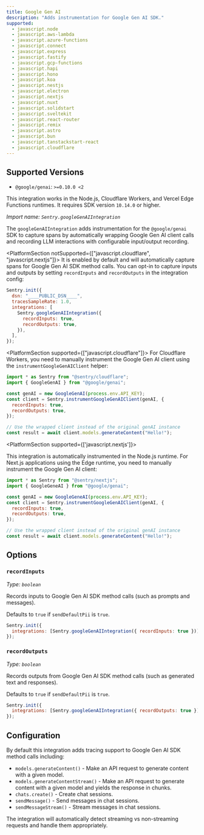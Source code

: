 ```yaml
---
title: Google Gen AI
description: "Adds instrumentation for Google Gen AI SDK."
supported:
  - javascript.node
  - javascript.aws-lambda
  - javascript.azure-functions
  - javascript.connect
  - javascript.express
  - javascript.fastify
  - javascript.gcp-functions
  - javascript.hapi
  - javascript.hono
  - javascript.koa
  - javascript.nestjs
  - javascript.electron
  - javascript.nextjs
  - javascript.nuxt
  - javascript.solidstart
  - javascript.sveltekit
  - javascript.react-router
  - javascript.remix
  - javascript.astro
  - javascript.bun
  - javascript.tanstackstart-react
  - javascript.cloudflare
---
```


## Supported Versions

- `@google/genai`: `>=0.10.0 <2`

<Alert>

This integration works in the Node.js, Cloudflare Workers, and Vercel Edge Functions runtimes. It requires SDK version `10.14.0` or higher.

</Alert>

_Import name: `Sentry.googleGenAIIntegration`_

The `googleGenAIIntegration` adds instrumentation for the `@google/genai` SDK to capture spans by automatically wrapping Google Gen AI client calls and recording LLM interactions with configurable input/output recording.

<PlatformSection notSupported={["javascript.cloudflare", "javascript.nextjs"]}>
It is enabled by default and will automatically capture spans for Google Gen AI SDK method calls. You can opt-in to capture inputs and outputs by setting `recordInputs` and `recordOutputs` in the integration config:

```javascript
Sentry.init({
  dsn: "____PUBLIC_DSN____",
  tracesSampleRate: 1.0,
  integrations: [
    Sentry.googleGenAIIntegration({
      recordInputs: true,
      recordOutputs: true,
    }),
  ],
});
```

</PlatformSection>

<PlatformSection supported={["javascript.cloudflare"]}>
For Cloudflare Workers, you need to manually instrument the Google Gen AI client using the `instrumentGoogleGenAIClient` helper:

```javascript
import * as Sentry from "@sentry/cloudflare";
import { GoogleGenAI } from "@google/genai";

const genAI = new GoogleGenAI(process.env.API_KEY);
const client = Sentry.instrumentGoogleGenAIClient(genAI, {
  recordInputs: true,
  recordOutputs: true,
});

// Use the wrapped client instead of the original genAI instance
const result = await client.models.generateContent("Hello!");
```

</PlatformSection>

<PlatformSection supported={['javascript.nextjs']}>

This integration is automatically instrumented in the Node.js runtime. For Next.js applications using the Edge runtime, you need to manually instrument the Google Gen AI client:

```javascript
import * as Sentry from "@sentry/nextjs";
import { GoogleGeneAI } from "@google/genai";

const genAI = new GoogleGeneAI(process.env.API_KEY);
const client = Sentry.instrumentGoogleGenAIClient(genAI, {
  recordInputs: true,
  recordOutputs: true,
});

// Use the wrapped client instead of the original genAI instance
const result = await client.models.generateContent("Hello!");
```

</PlatformSection>

## Options

### `recordInputs`

_Type: `boolean`_

Records inputs to Google Gen AI SDK method calls (such as prompts and messages).

Defaults to `true` if `sendDefaultPii` is `true`.

```javascript
Sentry.init({
  integrations: [Sentry.googleGenAIIntegration({ recordInputs: true })],
});
```

### `recordOutputs`

_Type: `boolean`_

Records outputs from Google Gen AI SDK method calls (such as generated text and responses).

Defaults to `true` if `sendDefaultPii` is `true`.

```javascript
Sentry.init({
  integrations: [Sentry.googleGenAIIntegration({ recordOutputs: true })],
});
```

## Configuration

By default this integration adds tracing support to Google Gen AI SDK method calls including:

- `models.generateContent()` - Make an API request to generate content with a given model.
- `models.generateContentStream()` - Make an API request to generate content with a given model and yields the response in chunks.
- `chats.create()` - Create chat sessions.
- `sendMessage()` - Send messages in chat sessions.
- `sendMessageStream()` - Stream messages in chat sessions.

The integration will automatically detect streaming vs non-streaming requests and handle them appropriately.
